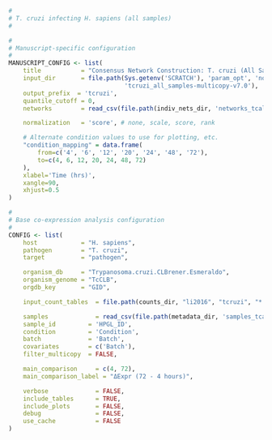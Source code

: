 ```r
#
# T. cruzi infecting H. sapiens (all samples)
#

#
# Manuscript-specific configuration
#
MANUSCRIPT_CONFIG <- list(
    title           = "Consensus Network Construction: T. cruzi (All Samples)", 
    input_dir       = file.path(Sys.getenv('SCRATCH'), 'param_opt', 'normal',
                                'tcruzi_all_samples-multicopy-v7.0'),
    output_prefix  = 'tcruzi',
    quantile_cutoff = 0,
    networks        = read_csv(file.path(indiv_nets_dir, 'networks_tcall.csv')),

    normalization   = 'score', # none, scale, score, rank

    # Alternate condition values to use for plotting, etc.
    "condition_mapping" = data.frame(
        from=c('4', '6', '12', '20', '24', '48', '72'),
        to=c(4, 6, 12, 20, 24, 48, 72)
    ),
    xlabel='Time (hrs)',
    xangle=90,
    xhjust=0.5
)

#
# Base co-expression analysis configuration
#
CONFIG <- list(
    host            = "H. sapiens",
    pathogen        = "T. cruzi",
    target          = "pathogen",

    organism_db     = "Trypanosoma.cruzi.CLBrener.Esmeraldo",
    organism_genome = "TcCLB",
    orgdb_key       = "GID",

    input_count_tables  = file.path(counts_dir, "li2016", "tcruzi", "*.count"),

    samples             = read_csv(file.path(metadata_dir, 'samples_tcall.csv')),
    sample_id         = 'HPGL_ID',
    condition         = 'Condition',
    batch             = 'Batch',
    covariates        = c('Batch'),
    filter_multicopy  = FALSE,

    main_comparison     = c(4, 72),
    main_comparison_label = "ΔExpr (72 - 4 hours)",

    verbose             = FALSE,
    include_tables      = TRUE,
    include_plots       = FALSE,
    debug               = FALSE,
    use_cache           = FALSE
)
```
